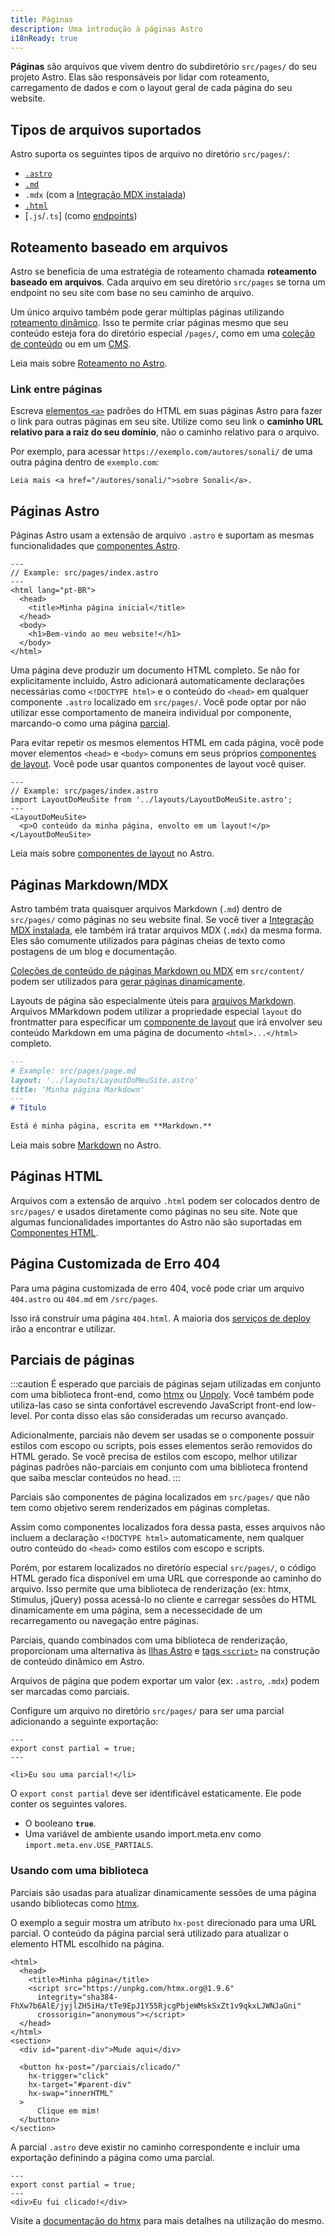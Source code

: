 ```yaml
---
title: Páginas
description: Uma introdução à páginas Astro
i18nReady: true
---
```



**Páginas** são arquivos que vivem dentro do subdiretório `src/pages/` do seu projeto Astro. Elas são responsáveis por lidar com roteamento, carregamento de dados e com o layout geral de cada página do seu website.

## Tipos de arquivos suportados

Astro suporta os seguintes tipos de arquivo no diretório `src/pages/`:
- [`.astro`](#páginas-astro)
- [`.md`](#páginas-markdownmdx)
- `.mdx` (com a [Integração MDX instalada](/pt-br/guides/integrations-guide/mdx/#installation))
- [`.html`](#páginas-html)
- [`.js`/`.ts`] (como [endpoints](/pt-br/guides/endpoints/))

## Roteamento baseado em arquivos

Astro se beneficia de uma estratégia de roteamento chamada **roteamento baseado em arquivos**. Cada arquivo em seu diretório `src/pages` se torna um endpoint no seu site com base no seu caminho de arquivo.

Um único arquivo também pode gerar múltiplas páginas utilizando [roteamento dinâmico](/pt-br/guides/routing/#rotas-dinâmicas). Isso te permite criar páginas mesmo que seu conteúdo esteja fora do diretório especial `/pages/`, como em uma [coleção de conteúdo](/pt-br/guides/content-collections/) ou em um [CMS](/pt-br/guides/cms/).

<ReadMore>Leia mais sobre [Roteamento no Astro](/pt-br/guides/routing/).</ReadMore>

### Link entre páginas

Escreva [elementos `<a>`](https://developer.mozilla.org/pt-BR/docs/Web/HTML/Element/a) padrões do HTML em suas páginas Astro para fazer o link para outras páginas em seu site. Utilize como seu link o **caminho URL relativo para a raiz do seu domínio**, não o caminho relativo para o arquivo.

Por exemplo, para acessar `https://exemplo.com/autores/sonali/` de uma outra página dentro de `exemplo.com`:

```astro title="src/pages/index.astro"
Leia mais <a href="/autores/sonali/">sobre Sonali</a>.
```

## Páginas Astro

Páginas Astro usam a extensão de arquivo `.astro` e suportam as mesmas funcionalidades que [componentes Astro](/pt-br/basics/astro-components/).

```astro
---
// Example: src/pages/index.astro
---
<html lang="pt-BR">
  <head>
    <title>Minha página inicial</title>
  </head>
  <body>
    <h1>Bem-vindo ao meu website!</h1>
  </body>
</html>
```

Uma página deve produzir um documento HTML completo. Se não for explicitamente incluido, Astro adicionará automaticamente declarações necessárias como `<!DOCTYPE html>` e o conteúdo do `<head>` em qualquer componente `.astro` localizado em `src/pages/`. Você pode optar por não utilizar esse comportamento de maneira individual por componente, marcando-o como uma página [parcial](#parciais-de-páginas).

Para evitar repetir os mesmos elementos HTML em cada página, você pode mover elementos `<head>` e `<body>` comuns em seus próprios [componentes de layout](/pt-br/basics/layouts/). Você pode usar quantos componentes de layout você quiser.

```astro {3} /</?LayoutDoMeuSite>/
---
// Example: src/pages/index.astro
import LayoutDoMeuSite from '../layouts/LayoutDoMeuSite.astro';
---
<LayoutDoMeuSite>
  <p>O conteúdo da minha página, envolto em um layout!</p>
</LayoutDoMeuSite>
```
<ReadMore>Leia mais sobre [componentes de layout](/pt-br/basics/layouts/) no Astro.</ReadMore>

## Páginas Markdown/MDX

Astro também trata quaisquer arquivos Markdown (`.md`) dentro de `src/pages/` como páginas no seu website final. Se você tiver a [Integração MDX instalada](/pt-br/guides/integrations-guide/mdx/#installation), ele também irá tratar arquivos MDX (`.mdx`) da mesma forma. Eles são comumente utilizados para páginas cheias de texto como postagens de um blog e documentação.

[Coleções de conteúdo de páginas Markdown ou MDX](/pt-br/guides/content-collections/) em `src/content/` podem ser utilizados para [gerar páginas dinamicamente](/pt-br/guides/routing/#rotas-dinâmicas).

Layouts de página são especialmente úteis para [arquivos Markdown](#páginas-markdownmdx). Arquivos MMarkdown podem utilizar a propriedade especial `layout` do frontmatter para especificar um [componente de layout](/pt-br/basics/layouts/) que irá envolver seu conteúdo Markdown em uma página de documento `<html>...</html>` completo.

```md {3}
---
# Example: src/pages/page.md
layout: '../layouts/LayoutDoMeuSite.astro'
title: 'Minha página Markdown'
---
# Título

Está é minha página, escrita em **Markdown.**
```

<ReadMore>Leia mais sobre [Markdown](/pt-br/guides/markdown-content/) no Astro.</ReadMore>

## Páginas HTML

Arquivos com a extensão de arquivo `.html` podem ser colocados dentro de `src/pages/` e usados diretamente como páginas no seu site. Note que algumas funcionalidades importantes do Astro não são suportadas em [Componentes HTML](/pt-br/basics/astro-components/#componentes-html).


## Página Customizada de Erro 404

Para uma página customizada de erro 404, você pode criar um arquivo `404.astro` ou `404.md` em `/src/pages`.

Isso irá construir uma página `404.html`. A maioria dos [serviços de deploy](/pt-br/guides/deploy/) irão a encontrar e utilizar.

## Parciais de páginas

<p><Since v="3.4.0" /></p>

:::caution
É esperado que parciais de páginas sejam utilizadas em conjunto com uma biblioteca front-end, como [htmx](https://htmx.org/) ou [Unpoly](https://unpoly.com/). Você também pode utiliza-las caso se sinta confortável escrevendo JavaScript front-end low-level. Por conta disso elas são consideradas um recurso avançado.

Adicionalmente, parciais não devem ser usadas se o componente possuir estilos com escopo ou scripts, pois esses elementos serão removidos do HTML gerado. Se você precisa de estilos com escopo, melhor utilizar páginas padrões não-parciais em conjunto com uma biblioteca frontend que saiba mesclar conteúdos no head.
:::

Parciais são componentes de página localizados em `src/pages/` que não tem como objetivo serem renderizados em páginas completas.

Assim como componentes localizados fora dessa pasta, esses arquivos não incluem a declaração `<!DOCTYPE html>` automaticamente, nem qualquer outro conteúdo do `<head>` como estilos com escopo e scripts.

Porém, por estarem localizados no diretório especial `src/pages/`, o código HTML gerado fica disponível em uma URL que corresponde ao caminho do arquivo. Isso permite que uma biblioteca de renderização (ex: htmx, Stimulus, jQuery) possa acessá-lo no cliente e carregar sessões do HTML dinamicamente em uma página, sem a necessecidade de um recarregamento ou navegação entre páginas.

Parciais, quando combinados com uma biblioteca de renderização, proporcionam uma alternativa às [Ilhas Astro](/pt-br/concepts/islands/) e [tags `<script>`](/pt-br/guides/client-side-scripts/) na construção de conteúdo dinâmico em Astro.

Arquivos de página que podem exportar um valor (ex: `.astro`, `.mdx`) podem ser marcadas como parciais.

Configure um arquivo no diretório `src/pages/` para ser uma parcial adicionando a seguinte exportação:

```astro title="src/pages/parcial.astro" ins={2}
---
export const partial = true;
---

<li>Eu sou uma parcial!</li>
```

O `export const partial` deve ser identificável estaticamente. Ele pode conter os seguintes valores.

- O booleano __`true`__.
- Uma variável de ambiente usando import.meta.env como `import.meta.env.USE_PARTIALS`.

### Usando com uma biblioteca

Parciais são usadas para atualizar dinamicamente sessões de uma página usando bibliotecas como [htmx](https://htmx.org/).

O exemplo a seguir mostra um atributo `hx-post` direcionado para uma URL parcial. O conteúdo da página parcial será utilizado para atualizar o elemento HTML escolhido na página.

```astro title="src/pages/index.astro" 'hx-post="/partials/clicked/"'
<html>
  <head>
    <title>Minha página</title>
    <script src="https://unpkg.com/htmx.org@1.9.6"
      integrity="sha384-FhXw7b6AlE/jyjlZH5iHa/tTe9EpJ1Y55RjcgPbjeWMskSxZt1v9qkxLJWNJaGni"
      crossorigin="anonymous"></script>
  </head>
</html>
<section>
  <div id="parent-div">Mude aqui</div>

  <button hx-post="/parciais/clicado/"
    hx-trigger="click"
    hx-target="#parent-div"
    hx-swap="innerHTML"
  >
      Clique em mim!
  </button>
</section>
```
A parcial `.astro` deve existir no caminho correspondente e incluir uma exportação definindo a página como uma parcial.

```astro title="src/pages/parciais/clicado.astro" {2}
---
export const partial = true;
---
<div>Eu fui clicado!</div>
```

Visite a [documentação do htmx](https://htmx.org/docs/) para mais detalhes na utilização do mesmo.
